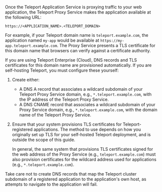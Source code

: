 Once the Teleport Application Service is proxying traffic to your web
application, the Teleport Proxy Service makes the application available at the
following URL:

```text
https://<APPLICATION_NAME>.<TELEPORT_DOMAIN>
```

For example, if your Teleport domain name is `teleport.example.com`, the
application named `my-app` would be available at
`https://my-app.teleport.example.com`. The Proxy Service presents a TLS
certificate for this domain name that browsers can verify against a certificate
authority.

If you are using Teleport Enterprise (Cloud), DNS records and TLS certificates
for this domain name are provisioned automatically. If you are self-hosting
Teleport, you must configure these yourself:

1. Create either:
   - A DNS A record that associates a wildcard subdomain of your Teleport Proxy
     Service domain, e.g., `*.teleport.example.com`, with the IP address of the
     Teleport Proxy Service.
   - A DNS CNAME record that associates a wildcard subdomain of your Proxy
     Service domain, e.g., `*.teleport.example.com`, with the domain name of the
     Teleport Proxy Service.

1. Ensure that your system provisions TLS certificates for Teleport-registered
   applications. The method to use depends on how you originally set up TLS for
   your self-hosted Teleport deployment, and is outside the scope of this guide. 

   In general, the same system that provisions TLS certificates signed for the
   web address of the Proxy Service (e.g., `teleport.example.com`) must also
   provision certificates for the wildcard address used for applications (e.g.,
   `*.teleport.example.com`).

Take care not to create DNS records that map the Teleport cluster subdomain of a
registered application to the application's own host, as attempts to navigate to
the application will fail.

